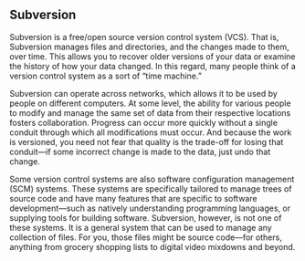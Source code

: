== Subversion ==
Subversion is a free/open source version control system (VCS). That is, Subversion manages files and directories, and the changes made to them, over time. This allows you to recover older versions of your data or examine the history of how your data changed. In this regard, many people think of a version control system as a sort of “time machine.”

Subversion can operate across networks, which allows it to be used by people on different computers. At some level, the ability for various people to modify and manage the same set of data from their respective locations fosters collaboration. Progress can occur more quickly without a single conduit through which all modifications must occur. And because the work is versioned, you need not fear that quality is the trade-off for losing that conduit—if some incorrect change is made to the data, just undo that change.

Some version control systems are also software configuration management (SCM) systems. These systems are specifically tailored to manage trees of source code and have many features that are specific to software development—such as natively understanding programming languages, or supplying tools for building software. Subversion, however, is not one of these systems. It is a general system that can be used to manage any collection of files. For you, those files might be source code—for others, anything from grocery shopping lists to digital video mixdowns and beyond.